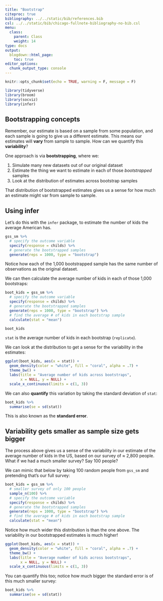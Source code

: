 ```yaml
---
title: "Bootstrap"
citeproc: true
bibliography: ../../static/bib/references.bib
csl: ../../static/bib/chicago-fullnote-bibliography-no-bib.csl
menu: 
  class:
    parent: Class
    weight: 14
type: docs
output:
  blogdown::html_page:
    toc: true
editor_options: 
  chunk_output_type: console
---
```





```r
knitr::opts_chunk$set(echo = TRUE, warning = F, message = F)
```



```r
library(tidyverse)
library(broom)
library(socviz)
library(infer)
```



## Bootstrapping concepts


Remember, our estimate is based on a sample from some population, and each sample is going to give us a different estimate. This means our estimates will **vary** from sample to sample. How can we quantify this **variability**?


One approach is via **bootstrapping**, where we: 

1. Simulate many new datasets out of our original dataset
2. Estimate the thing we want to estimate in each of those *bootstrapped* samples
3. Look at the distribution of estimates across bootstrap samples


That distribution of bootstrapped estimates gives us a sense for how much an estimate might var from sample to sample. 


## Using infer

Let's do this with the `infer` package, to estimate the number of kids the average American has. 

```r
gss_sm %>% 
  # specify the outcome variable
  specify(response = childs) %>% 
  # generate the bootstrapped samples
  generate(reps = 1000, type = "bootstrap")
```


Notice how each of the 1,000 bootstrapped sample has the same number of observations as the original dataset. 


We can then calculate the average number of kids in each of those 1,000 bootstraps: 


```r
boot_kids = gss_sm %>% 
  # specify the outcome variable
  specify(response = childs) %>% 
  # generate the bootstrapped samples
  generate(reps = 1000, type = "bootstrap") %>% 
  # find the average # of kids in each bootstrap sample
  calculate(stat = "mean")

boot_kids
```


`stat` is the average number of kids in each bootstrap (`replicate`). 


We can look at the distribution to get a sense for the variability in the estimates: 


```r
ggplot(boot_kids, aes(x = stat)) + 
  geom_density(color = "white", fill = "coral", alpha = .7) + 
  theme_bw() + 
  labs(title = "Average number of kids across bootstraps", 
       x = NULL, y = NULL) + 
  scale_x_continuous(limits = c(1, 3))
```


We can also **quantify** this variation by taking the standard deviation of `stat`:

```r
boot_kids %>% 
  summarise(se = sd(stat))
```

This is also known as the **standard error**. 



## Variability gets smaller as sample size gets bigger


The process above gives us a sense of the variability in our estimate of the average number of kids in the US, based on our survey of $\approx$ 2,800 people. What if we had a much smaller survey? Say 100 people? 

We can mimic that below by taking 100 random people from `gss_sm` and pretending that's our full survey:


```r
boot_kids = gss_sm %>% 
  # smaller survey of only 100 people
  sample_n(100) %>% 
  # specify the outcome variable
  specify(response = childs) %>% 
  # generate the bootstrapped samples
  generate(reps = 1000, type = "bootstrap") %>% 
  # find the average # of kids in each bootstrap sample
  calculate(stat = "mean")
```


Notice how much wider this distribution is than the one above. The variability in our bootstrapped estimates is much higher!

```r
ggplot(boot_kids, aes(x = stat)) + 
  geom_density(color = "white", fill = "coral", alpha = .7) + 
  theme_bw() + 
  labs(title = "Average number of kids across bootstraps", 
       x = NULL, y = NULL) + 
  scale_x_continuous(limits = c(1, 3))
```


You can quantify this too; notice how much bigger the standard error is of this much smaller survey: 


```r
boot_kids %>% 
  summarise(se = sd(stat))
```

